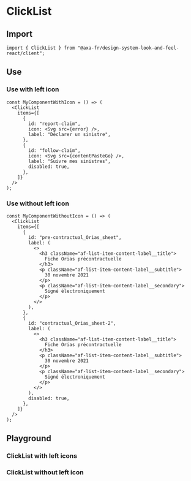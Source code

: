 
<Meta of={ClickListStories} name="ClickList" />

# ClickList

## Import

```tsx
import { ClickList } from "@axa-fr/design-system-look-and-feel-react/client";
```

## Use

### Use with left icon

```tsx
const MyComponentWithIcon = () => (
  <ClickList
    items={[
      {
        id: "report-claim",
        icon: <Svg src={error} />,
        label: "Déclarer un sinistre",
      },
      {
        id: "follow-claim",
        icon: <Svg src={contentPasteGo} />,
        label: "Suivre mes sinistres",
        disabled: true,
      },
    ]}
  />
);
```

### Use without left icon

```tsx
const MyComponentWithoutIcon = () => (
  <ClickList
    items={[
      {
        id: "pre-contractual_Orias_sheet",
        label: (
          <>
            <h3 className="af-list-item-content-label__title">
              Fiche Orias précontractuelle
            </h3>
            <p className="af-list-item-content-label__subtitle">
              30 novembre 2021
            </p>
            <p className="af-list-item-content-label__secondary">
              Signé électroniquement
            </p>
          </>
        ),
      },
      {
        id: "contractual_Orias_sheet-2",
        label: (
          <>
            <h3 className="af-list-item-content-label__title">
              Fiche Orias précontractuelle
            </h3>
            <p className="af-list-item-content-label__subtitle">
              30 novembre 2021
            </p>
            <p className="af-list-item-content-label__secondary">
              Signé électroniquement
            </p>
          </>
        ),
        disabled: true,
      },
    ]}
  />
);
```

## Playground

### ClickList with left icons

<Canvas of={ClickListStories.ClickListWithIcon} />

<Controls of={ClickListStories.ClickListWithIcon} />

### ClickList without left icon

<Canvas of={ClickListStories.ClickListWithoutIcon} />

<Controls of={ClickListStories.ClickListWithoutIcon} />
